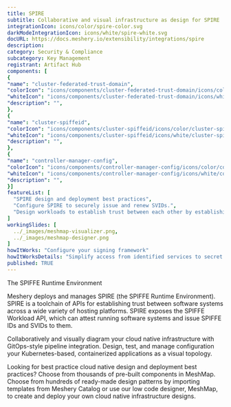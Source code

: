 ```yaml
---
title: SPIRE
subtitle: Collaborative and visual infrastructure as design for SPIRE
integrationIcon: icons/color/spire-color.svg
darkModeIntegrationIcon: icons/white/spire-white.svg
docURL: https://docs.meshery.io/extensibility/integrations/spire
description: 
category: Security & Compliance
subcategory: Key Management
registrant: Artifact Hub
components: [
{
"name": "cluster-federated-trust-domain",
"colorIcon": "icons/components/cluster-federated-trust-domain/icons/color/cluster-federated-trust-domain-color.svg",
"whiteIcon": "icons/components/cluster-federated-trust-domain/icons/white/cluster-federated-trust-domain-white.svg",
"description": "",
},
{
"name": "cluster-spiffeid",
"colorIcon": "icons/components/cluster-spiffeid/icons/color/cluster-spiffeid-color.svg",
"whiteIcon": "icons/components/cluster-spiffeid/icons/white/cluster-spiffeid-white.svg",
"description": "",
},
{
"name": "controller-manager-config",
"colorIcon": "icons/components/controller-manager-config/icons/color/controller-manager-config-color.svg",
"whiteIcon": "icons/components/controller-manager-config/icons/white/controller-manager-config-white.svg",
"description": "",
}]
featureList: [
  "SPIRE design and deployment best practices",
  "Configure SPIRE to securely issue and renew SVIDs.",
  "Design workloads to establish trust between each other by establishing an mTLS connection or by signing and verifying a JWT token."
]
workingSlides: [
  ../_images/meshmap-visualizer.png,
  ../_images/meshmap-designer.png
]
howItWorks: "Configure your signing framework"
howItWorksDetails: "Simplify access from identified services to secret stores, databases, services meshes and cloud provider services."
published: TRUE
---
```

<p>
The SPIFFE Runtime Environment
</p>
<p>
    Meshery deploys and manages SPIRE (the SPIFFE Runtime Environment). SPIRE is a toolchain of APIs for establishing trust between software systems across a wide variety of hosting platforms. SPIRE exposes the SPIFFE Workload API, which can attest running software systems and issue SPIFFE IDs and SVIDs to them. 
</p>
<p>
    Collaboratively and visually diagram your cloud native infrastructure with GitOps-style pipeline integration. Design, test, and manage configuration your Kubernetes-based, containerized applications as a visual topology.
</p>
<p>
    Looking for best practice cloud native design and deployment best practices? Choose from thousands of pre-built components in MeshMap. Choose from hundreds of ready-made design patterns by importing templates from Meshery Catalog or use our low code designer, MeshMap, to create and deploy your own cloud native infrastructure designs.
</p>
